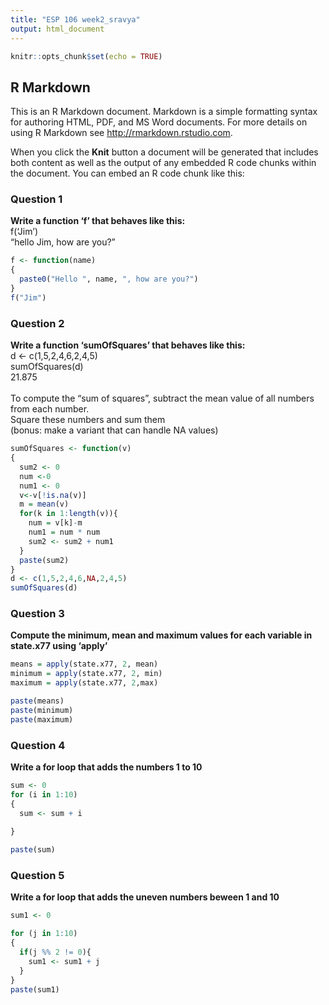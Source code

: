 ```yaml
---
title: "ESP 106 week2_sravya"
output: html_document
---
```


```r
knitr::opts_chunk$set(echo = TRUE)
```

## R Markdown

This is an R Markdown document. Markdown is a simple formatting syntax for authoring HTML, PDF, and MS Word documents. For more details on using R Markdown see <http://rmarkdown.rstudio.com>.

When you click the **Knit** button a document will be generated that includes both content as well as the output of any embedded R code chunks within the document. You can embed an R code chunk like this:

### Question 1\
**Write a function 'f' that behaves like this:**\
f('Jim')\
"hello Jim, how are you?"\

```r
f <- function(name)
{ 
  paste0("Hello ", name, ", how are you?")
}
f("Jim")
```

### Question 2\
**Write a function 'sumOfSquares' that behaves like this:**\
d <- c(1,5,2,4,6,2,4,5)\
sumOfSquares(d)\
21.875\
\
To compute the "sum of squares", subtract the mean value of all numbers from each number. \
Square these numbers and sum them\
(bonus: make a variant that can handle NA values)\

```r
sumOfSquares <- function(v)
{
  sum2 <- 0
  num <-0 
  num1 <- 0
  v<-v[!is.na(v)]
  m = mean(v)
  for(k in 1:length(v)){
    num = v[k]-m 
    num1 = num * num 
    sum2 <- sum2 + num1
  }
  paste(sum2)
}
d <- c(1,5,2,4,6,NA,2,4,5)
sumOfSquares(d)
```

### Question 3\
**Compute the minimum, mean and maximum values for each variable in state.x77 using 'apply'**\

```r
means = apply(state.x77, 2, mean)
minimum = apply(state.x77, 2, min)
maximum = apply(state.x77, 2,max)

paste(means)
paste(minimum)
paste(maximum)
```

### Question 4\
**Write a for loop that adds the numbers 1 to 10**
```r
sum <- 0 
for (i in 1:10)
{ 
  sum <- sum + i
 
}

paste(sum)
```

### Question 5\
**Write a for loop that adds the uneven numbers beween 1 and 10** \

```r
sum1 <- 0

for (j in 1:10)
{
  if(j %% 2 != 0){
    sum1 <- sum1 + j
  }
}
paste(sum1)
```
